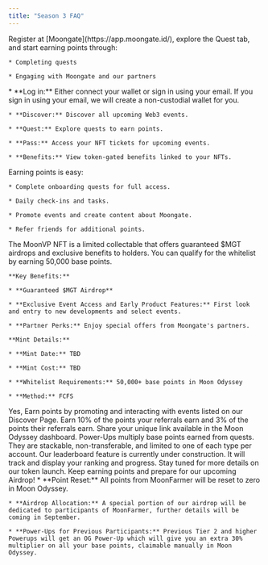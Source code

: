 ```yaml
---
title: "Season 3 FAQ"
---
```


<AccordionGroup>
  <Accordion title="How do I participate in Moon Odyssey?">
    Register at [Moongate](https://app.moongate.id/), explore the Quest tab, and start earning points through:

    * Completing quests

    * Engaging with Moongate and our partners
  </Accordion>

  <Accordion title="How do I navigate the platform?">
    * **Log in:** Either connect your wallet or sign in using your email. If you sign in using your email, we will create a non-custodial wallet for you.

    * **Discover:** Discover all upcoming Web3 events.

    * **Quest:** Explore quests to earn points.

    * **Pass:** Access your NFT tickets for upcoming events.

    * **Benefits:** View token-gated benefits linked to your NFTs.
  </Accordion>

  <Accordion title="How do I earn points?">
    Earning points is easy:

    * Complete onboarding quests for full access.

    * Daily check-ins and tasks.

    * Promote events and create content about Moongate.

    * Refer friends for additional points.
  </Accordion>

  <Accordion title="What is the MoonVP NFT?">
    The MoonVP NFT is a limited collectable that offers guaranteed $MGT airdrops and exclusive benefits to holders. You can qualify for the whitelist by earning 50,000 base points.

    **Key Benefits:**

    * **Guaranteed $MGT Airdrop**

    * **Exclusive Event Access and Early Product Features:** First look and entry to new developments and select events.

    * **Partner Perks:** Enjoy special offers from Moongate's partners.

    **Mint Details:**

    * **Mint Date:** TBD

    * **Mint Cost:** TBD

    * **Whitelist Requirements:** 50,000+ base points in Moon Odyssey

    * **Method:** FCFS
  </Accordion>

  <Accordion title="Can I earn points by attending or participating in events?">
    Yes, Earn points by promoting and interacting with events listed on our Discover Page.
  </Accordion>

  <Accordion title="How does the referral system work in Moon Odyssey?">
    Earn 10% of the points your referrals earn and 3% of the points their referrals earn. Share your unique link available in the Moon Odyssey dashboard.
  </Accordion>

  <Accordion title="What are powerups and how do I earn them?">
    Power-Ups multiply base points earned from quests. They are stackable, non-transferable, and limited to one of each type per account.
  </Accordion>

  <Accordion title="Is there a leaderboard to see how we stack up against others in Moon Odyssey?">
    Our leaderboard feature is currently under construction. It will track and display your ranking and progress.
  </Accordion>

  <Accordion title="How do I claim my airdrop?">
    Stay tuned for more details on our token launch. Keep earning points and prepare for our upcoming Airdrop!
  </Accordion>

  <Accordion title="What will happen to participants from the previous MoonFarmer campaign when Moon Odyssey launches?">
    * **Point Reset:** All points from MoonFarmer will be reset to zero in Moon Odyssey.

    * **Airdrop Allocation:** A special portion of our airdrop will be dedicated to participants of MoonFarmer, further details will be coming in September.

    * **Power-Ups for Previous Participants:** Previous Tier 2 and higher Powerups will get an OG Power-Up which will give you an extra 30% multiplier on all your base points, claimable manually in Moon Odyssey.
  </Accordion>
</AccordionGroup>